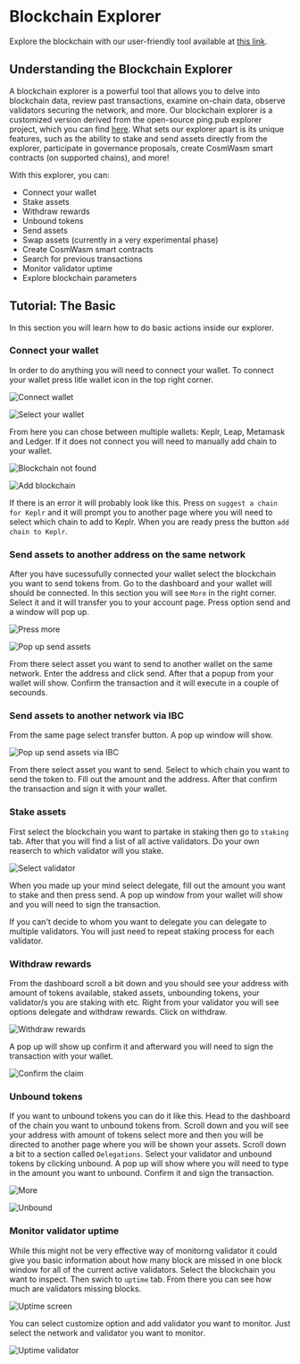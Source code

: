 
# Blockchain Explorer

Explore the blockchain with our user-friendly tool available at 
[this link](https://explorer.cogwheel.zone).

## Understanding the Blockchain Explorer

A blockchain explorer is a powerful tool that allows you to delve into blockchain data, 
review past transactions, examine on-chain data, observe validators securing the network, 
and more. Our blockchain explorer is a customized version derived from the open-source ping.pub 
explorer project, which you can find [here](https://github.com/ping-pub/explorer). What sets our 
explorer apart is its unique features, such as the ability to stake and send assets directly from 
the explorer, participate in governance proposals, create CosmWasm smart contracts (on supported 
chains), and more!

With this explorer, you can:

- Connect your wallet
- Stake assets
- Withdraw rewards
- Unbound tokens
- Send assets
- Swap assets (currently in a very experimental phase)
- Create CosmWasm smart contracts
- Search for previous transactions
- Monitor validator uptime
- Explore blockchain parameters

## Tutorial: The Basic

In this section you will learn how to do basic actions inside our 
explorer. 

### Connect your wallet

In order to do anything you will need to connect your wallet. To 
connect your wallet press litle wallet icon in the top right corner.

![Connect wallet](/assets/connectWallet.webp)

![Select your wallet](/assets/selectWallet.webp)

From here you can chose between multiple wallets: Keplr, Leap, 
Metamask and Ledger. If it does not connect you will 
need to manually add chain to your wallet.

![Blockchain not found](/assets/addBlockchain.webp)

![Add blockchain](/assets/addTheChain.webp)

If there is an error it will probably look like this. 
Press on `suggest a chain for Keplr` and it will prompt you to another 
page where you will need to select which chain to add to Keplr.
When you are ready press the button `add chain to Keplr`.

### Send assets to another address on the same network

After you have sucessufully connected your wallet select the blockchain 
you want to send tokens from. Go to the dashboard and your wallet will 
should be connected. In this section you will see `More` in the right 
corner. Select it and it will transfer you to your account page. Press 
option send and a window will pop up. 

![Press more](/assets/selectMore.webp)

![Pop up send assets](/assets/sendAssets.webp)

From there select asset you want to send to another wallet 
on the same network. Enter the address and click send. After that
a popup from your wallet will show. Confirm the transaction and it
will execute in a couple of secounds.

### Send assets to another network via IBC

From the same page select transfer button. A pop up window will show.

![Pop up send assets via IBC](/assets/sendAssetsIBC.webp)

From there select asset you want to send. Select to which chain you
want to send the token to. Fill out the amount and the address.
After that confirm the transaction and sign it with your wallet.

### Stake assets

First select the blockchain you want to partake in staking
then go to `staking` tab. After that you will find a list of all 
active validators. Do your own reaserch to which validator will you
stake. 

![Select validator](/assets/stake.webp)

When you made up your mind select delegate, fill out the amount you 
want to stake and then press send. A pop up window from your wallet
will show and you will need to sign the transaction.

 
<Callout type="info" emoji="ℹ️">
  If you can't decide to whom you want to delegate you can delegate
  to multiple validators. You will just need to repeat staking process
  for each validator.
</Callout>

### Withdraw rewards

From the dashboard scroll a bit down and you should see your address with amount of tokens 
available, staked assets, unbounding tokens, your validator/s you are staking with etc.
Right from your validator you will see options delegate and withdraw rewards. Click on withdraw.

![Withdraw rewards](/assets/claimrewards.png)

A pop up will show up confirm it and afterward you will need to sign the transaction with your
wallet. 

![Confirm the claim](/assets/claimrewards2.png)

### Unbound tokens

If you want to unbound tokens you can do it like this. Head to the dashboard of the chain 
you want to unbound tokens from. Scroll down and you will see your address with amount of tokens
select more and then you will be directed to another page where you will be shown your assets.
Scroll down a bit to a section called `Delegations`. Select your validator and unbound tokens 
by clicking unbound. A pop up will show where you will need to type in the amount you want to unbound.
Confirm it and sign the transaction.

![More](/assets/unbound.png)

![Unbound](/assets/unbound2.png)

### Monitor validator uptime

While this might not be very effective way of monitorng validator it
could give you basic information about how many block are missed in
one block window for all of the current active validators. Select the
blockchain you want to inspect. Then swich to `uptime` tab. From there
you can see how much are validators missing blocks. 

![Uptime screen](/assets/uptime.webp)

You can select customize option and add validator you want to monitor.
Just select the network and validator you want to monitor.

![Uptime validator](/assets/uptimeValidator.webp)